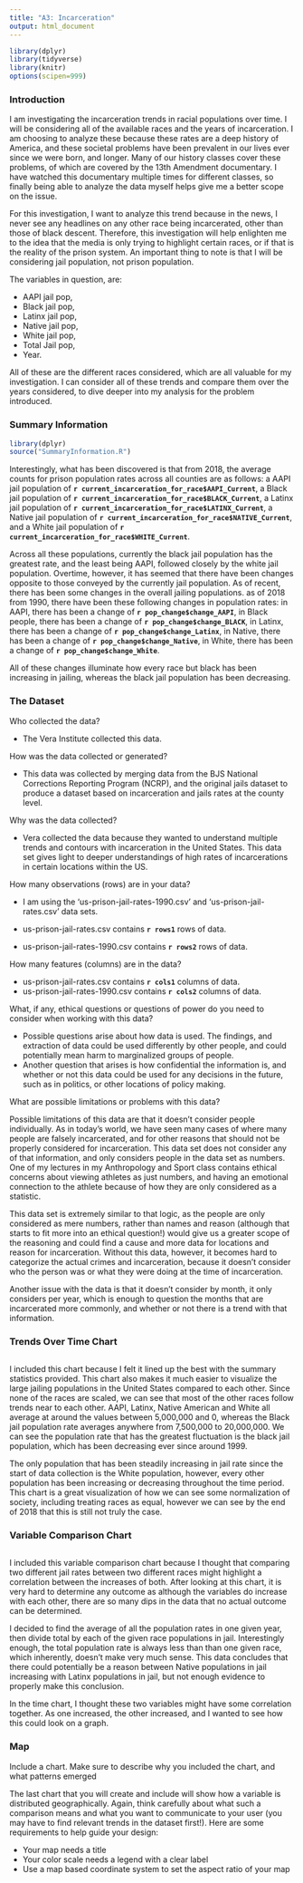 ```yaml
---
title: "A3: Incarceration"
output: html_document
---
```

```r
library(dplyr)
library(tidyverse)
library(knitr)
options(scipen=999)

```
### Introduction

I am investigating the incarceration trends in racial populations over time. I will be considering all of the available races and the years of incarceration. I am choosing to analyze these because these rates are a deep history of America, and these societal problems have been prevalent in our lives ever since we were born, and longer. Many of our history classes cover these problems, of which are covered by the 13th Amendment documentary. I have watched this documentary multiple times for different classes, so finally being able to analyze the data myself helps give me a better scope on the issue. 

For this investigation, I want to analyze this trend because in the news, I never see any headlines on any other race being incarcerated, other than those of black descent. Therefore, this investigation will help enlighten me to the idea that the media is only trying to highlight certain races, or if that is the reality of the prison system. An important thing to note is that I will be considering jail population, not prison population. 

The variables in question, are: 

- AAPI jail pop, 
- Black jail pop, 
- Latinx jail pop, 
- Native jail pop, 
- White jail pop, 
- Total Jail pop,
- Year. 

All of these are the different races considered, which are all valuable for my investigation. I can consider all of these trends and compare them over the years considered, to dive deeper into my analysis for the problem introduced. 

### Summary Information

``````r
library(dplyr)
source("SummaryInformation.R")
``````
Interestingly, what has been discovered is that from 2018, the average counts for prison population rates across all counties are as follows: a AAPI jail population of **`r current_incarceration_for_race$AAPI_Current`**, a Black jail population of **`r current_incarceration_for_race$BLACK_Current`**, a Latinx jail population of **`r current_incarceration_for_race$LATINX_Current`**, a Native jail population of **`r current_incarceration_for_race$NATIVE_Current`**, and a White jail population of **`r current_incarceration_for_race$WHITE_Current`**. 

Across all these populations, currently the black jail population has the greatest rate, and the least being AAPI, followed closely by the white jail population. Overtime, however, it has seemed that there have been changes opposite to those conveyed by the currently jail population. As of recent, there has been some changes in the overall jailing populations. as of 2018 from 1990, there have been these following changes in population rates: in AAPI, there has been a change of **`r pop_change$change_AAPI`**, in Black people, there has been a change of **`r pop_change$change_BLACK`**, in Latinx, there has been a change of **`r pop_change$change_Latinx`**, in Native, there has been a change of **`r pop_change$change_Native`**, in White, there has been a change of **`r pop_change$change_White`**. 

All of these changes illuminate how every race but black has been increasing in jailing, whereas the black jail population has been decreasing. 

### The Dataset

Who collected the data?  

- The Vera Institute collected this data. 

How was the data collected or generated?  

- This data was collected by merging data from the BJS National Corrections Reporting Program (NCRP), and the original jails dataset to produce a dataset based on incarceration and jails rates at the county level. 

Why was the data collected?  

- Vera collected the data because they wanted to understand multiple trends and contours with incarceration in the United States. This data set gives light to deeper understandings of high rates of incarcerations in certain locations within the US.

How many observations (rows) are in your data?  

- I am using the 'us-prison-jail-rates-1990.csv' and 'us-prison-jail-rates.csv' data sets. 

- us-prison-jail-rates.csv contains **`r rows1`** rows of data. 
- us-prison-jail-rates-1990.csv contains **`r rows2`** rows of data.

How many features (columns) are in the data?  

- us-prison-jail-rates.csv contains **`r cols1`** columns of data. 
- us-prison-jail-rates-1990.csv contains **`r cols2`** columns of data.

What, if any, ethical questions or questions of power do you need to consider when working with this data? 

- Possible questions arise about how data is used. The findings, and extraction of data could be used differently by other people, and could potentially mean harm to marginalized groups of people. 
- Another question that arises is how confidential the information is, and whether or not this data could be used for any decisions in the future, such as in politics, or other locations of policy making. 

What are possible limitations or problems with this data?

Possible limitations of this data are that it doesn't consider people individually. As in today's world, we have seen many cases of where many people are falsely incarcerated, and for other reasons that should not be properly considered for incarceration. This data set does not consider any of that information, and only considers people in the data set as numbers. One of my lectures in my Anthropology and Sport class contains ethical concerns about viewing athletes as just numbers, and having an emotional connection to the athlete because of how they are only considered as a statistic. 

This data set is extremely similar to that logic, as the people are only considered as mere numbers, rather than names and reason (although that starts to fit more into an ethical question!) would give us a greater scope of the reasoning and could find a cause and more data for locations and reason for incarceration. Without this data, however, it becomes hard to categorize the actual crimes and incarceration, because it doesn't consider who the person was or what they were doing at the time of incarceration. 

Another issue with the data is that it doesn't consider by month, it only considers per year, which is enough to question the months that are incarcerated more commonly, and whether or not there is a trend with that information. 

### Trends Over Time Chart
``````r
``````

I included this chart because I felt it lined up the best with the summary statistics provided. This chart also makes it much easier to visualize the large jailing populations in the United States compared to each other. Since none of the races are scaled, we can see that most of the other races follow trends near to each other. AAPI, Latinx, Native American and White all average at around the values between 5,000,000 and 0, whereas the Black jail population rate averages anywhere from 7,500,000 to 20,000,000. We can see the population rate that has the greatest fluctuation is the black jail population, which has been decreasing ever since around 1999. 

The only population that has been steadily increasing in jail rate since the start of data collection is the White population, however, every other population has been increasing or decreasing throughout the time period. This chart is a great visualization of how we can see some normalization of society, including treating races as equal, however we can see by the end of 2018 that this is still not truly the case. 

### Variable Comparison Chart

``````r
``````

I included this variable comparison chart because I thought that comparing two different jail rates between two different races might highlight a correlation between the increases of both. After looking at this chart, it is very hard to determine any outcome as although the variables do increase with each other, there are so many dips in the data that no actual outcome can be determined. 

I decided to find the average of all the population rates in one given year, then divide total by each of the given race populations in jail. Interestingly enough, the total population rate is always less than than one given race, which inherently, doesn't make very much sense. This data concludes that there could potentially be a reason between Native populations in jail increasing with Latinx populations in jail, but not enough evidence to properly make this conclusion. 

In the time chart, I thought these two variables might have some correlation together. As one increased, the other increased, and I wanted to see how this could look on a graph. 

### Map

Include a chart. Make sure to describe why you included the chart, and what patterns emerged

The last chart that you will create and include will show how a variable is distributed geographically. Again, think carefully about what such a comparison means and what you want to communicate to your user (you may have to find relevant trends in the dataset first!). Here are some requirements to help guide your design:

- Your map needs a title
- Your color scale needs a legend with a clear label
- Use a map based coordinate system to set the aspect ratio of your map

